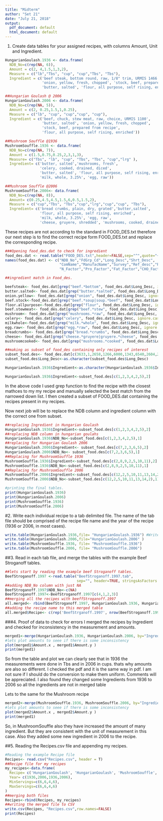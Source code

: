 ```yaml
---
title: "Midterm"
author: "Set 21"
date: "July 21, 2018"
output:
  pdf_document: default
  html_document: default
---
```

1. Create data tables for your assigned recipes, with columns Amount, Unit and Ingredient.

```r
HungarianGoulash.1936 <- data.frame(
  NDB_No=c(rep(NA, 6)),
  Amount = c(2, 4,1.5,1,3,2),
  Measure = c("lb","Tbs", "cup", "cup","Tbs", "Tbs"),
  Ingredient = c('beef steak, bottom round, raw, 1/8" trim, URMIS 1466','butter,salted', 
                 'onion, yellow, fresh, chopped', 'stock, beef, prepared from recipe',
                 'butter, salted', 'flour, all purpose, self rising, enriched'))

##Hungarian Goulash @ 2006
HungarianGoulash.2006 <- data.frame(
  NDB_No=c(rep(NA, 5)),
  Amount = c(2, 0.25,1.5,1,0.25),
  Measure = c("lb", "cup", "cup","cup", "cup"),
  Ingredient = c('beef, chuck, stew meat, raw, choice, URMIS 1100', 
                 'butter, salted', 'onion, yellow, fresh, chopped',
                 'stock, beef, prepared from recipe',
                 'flour, all purpose, self rising, enriched'))

##Mushroom Souffle @1936
MushroomSouffle.1936 <- data.frame(
  NDB_No=c(rep(NA, 7)),
  Amount = c(1.5,0.75,0.25,2,3,1,3),
  Measure= c("Tbs", "lb", "cup", "Tbs", "Tbs", "cup","lrg" ),
  Ingredient= c('butter, salted','mushrooms, fresh',
                'celery, cooked, drained, diced',
                'butter, salted', 'flour, all purpose, self rising, enriched',
                'milk, whole, 3.25%', 'egg, raw'))

##Mushroom Souffle @2006
MushroomSouffle.2006<- data.frame(
  NDB_No=c(rep(NA, 8)),
  Amount= c(0.25,4.5,4.5,1.5,6,0.5,1.5,2),
  Measure = c("cup","Tbs", "Tbs","cup","lrg","cup","cup", "Tbs"),
  Ingredient= c('bread crumbs, plain, dry, grated','butter,salted',
                'flour, all purpose, self rising, enriched', 
                'milk, whole, 3.25%', 'egg, raw',
                'cheese, gruyere, shredded', 'mushrooms, cooked, drained', 'buttter, salted'))
```

These recipes are not according to the standard in FOOD_DES.txt therefore our next step is to find the correct recipe form FOOD_DES.txt and replace the corresponding recipe.
```r
###Opening food_des.dat to check for ingredient 
food_des.dat <- read.table("FOOD_DES.txt",header=FALSE,sep="^",quote="~")
names(food_des.dat) <- c("NDB_No","FdGrp_Cd","Long_Desc","Shrt_Desc",
                         "ComName","ManufacName","Survey","Ref_desc","Refuse","SciName",
                         "N_Factor","Pro_Factor","Fat_Factor","CHO_Factor")

##ingredient match in Food_des.

beefsteak<- food_des.dat[grep("beef.*bottom", food_des.dat$Long_Desc, ignore.case = T),]
butter.salted<- food_des.dat[grep("butter.*salted", food_des.dat$Long_Desc, ignore.case = T),]
onion.yellow<- food_des.dat[grep("onion", food_des.dat$Long_Desc, ignore.case = T),]
beef.stock<-food_des.dat[grep("beef.*soup|soup.*beef", food_des.dat$Long_Desc, ignore.case = T),]
floor.allpurpose<-food_des.dat[grep("flour", food_des.dat$Long_Desc, ignore.case = T),]
beef.stewmeat<- food_des.dat[grep("beef.*stew", food_des.dat$Long_Desc, ignore.case = T),]
mushroom<- food_des.dat[grep("mushrooms.*raw", food_des.dat$Long_Desc, ignore.case = T),]
celery<- food_des.dat[grep("celery", food_des.dat$Long_Desc, ignore.case = T),]
milkwhole<-food_des.dat[grep("milk.*whole", food_des.dat$Long_Desc, ignore.case = T),]
egg.raw<- food_des.dat[grep("egg.*raw", food_des.dat$Long_Desc, ignore.case = T),]
breadcrumbs<- food_des.dat[grep("bread.*crumbs", food_des.dat$Long_Desc, ignore.case = T),]
cheese<- food_des.dat[grep("cheese.*gruyere|gruyere.*cheese", food_des.dat$Long_Desc, ignore.case = T),]
mushroomcooked<- food_des.dat[grep("mushrooms.*cooked", food_des.dat$Long_Desc, ignore.case = T),]

##making as subset of food_des containing only recipes of interest
subset_food.des<- food_des.dat[c(3633,1,2658,1266,6000,1343,6540,2604,2531,182,114,5140,23,2626),c(1,3)]
subset_food.des$Long_Desc<-as.character(subset_food.des$Long_Desc)

HungarianGoulash.1936$Ingredient<-as.character(HungarianGoulash.1936$Ingredient)

HungarianGoulash.1936$Ingredient<-subset_food.des[c(1,2,3,4,2,5),2]
```
In the above code I used grep function to find the recipe with the closest mathces to my my recipe and manually selected the best match from the narrowed down list. I then created a subset of FOOD_DES.dat containing the recipes present in my recipes. 

Now next job will be to replace the NDB column and ingredient column with the correct one from subset.
```r
##replacing Ingredient in Hungarian Goulash
HungarianGoulash.1936$Ingredient<-subset_food.des[c(1,2,3,4,2,5),2]
##replacing NDB column in hungarian goulahs 
HungarianGoulash.1936$NDB_No<-subset_food.des[c(1,2,3,4,2,5),1]
##replacing for Hungarian Goulash 2006
HungarianGoulash.2006$Ingredient<- subset_food.des[c(7,2,3,6,5),2]
HungarianGoulash.2006$NDB_No<- subset_food.des[c(7,2,3,6,5),1]
##Replacing for MushroomSouffle 1936
MushroomSouffle.1936$Ingredient<-subset_food.des[c(2,8,9,2,5,10,11),2]
MushroomSouffle.1936$NDB_No<-subset_food.des[c(2,8,9,2,5,10,11),1]
##Replacing for MushroomSouffle 2006
MushroomSouffle.2006$Ingredient<-subset_food.des[c(12,2,5,10,11,13,14,2),2]
MushroomSouffle.2006$NDB_No<-subset_food.des[c(12,2,5,10,11,13,14,2),1]

#printing the final tables.
print(HungarianGoulash.1936)
print(HungarianGoulash.2006)
print(MushroomSouffle.1936)
print(MushroomSouffle.2006)
```



#2. Write each individual recipe to a tab delimited file. The name of the tab file should be comprised of the recipe file name and the year of the recipe (1936 or 2006, in most cases).

```r
write.table(HungarianGoulash.1936,file= "HungarianGoulash.1936") #Write in .tab file
write.table(HungarianGoulash.2006,file="HungarianGoulash.2006" )
write.table(MushroomSouffle.1936, file= "MushroomSouffle.1936")
write.table(MushroomSouffle.2006, file= "MushroomSouffle.2006")

```

##3. Read in each tab file, and merge the tables with the example Beef Stroganoff tables.
```r
##lets start by reading the example beef Stroganoff tables. 
BeefStroganoff.1997 <-read.table("BeefStroganoff.1997.tab", 
                                 sep="", header=TRUE, stringsAsFactors = FALSE)
##adding NDB_No column with just NA
BeefStroganoff.1997$NDB_No<-c(NA)
BeefStroganoff.1997<-BeefStroganoff.1997[c(4,1,2,3)]
##merging all the recipes with beeffStroganoff.1997
all.merged<- rbind(BeefStroganoff.1997, HungarianGoulash.1936, HungarianGoulash.2006, MushroomSouffle.1936, MushroomSouffle.2006)
##adding the recipe name to this merged table
all.merged$Recipe<- c(rep('BeefStrganoff.1997', nrow(BeefStroganoff.1997)), rep('HungarianGoulash.1936',nrow(HungarianGoulash.1936)), rep("HungarianGoulash.2006", nrow(HungarianGoulash.2006)),rep("MushroomSouffle.1936",nrow(MushroomSouffle.1936)), rep("MushroomSouffle.2006", nrow(MushroomSouffle.2006)))

```
###4. Proof of data to check for errors
I merged the recipes by Ingredient and checked for inconsistency in the measurement and amounts.
```r
merged1<-merge(HungarianGoulash.1936, HungarianGoulash.2006, by="Ingredient")
#lets plot amounts to seee if there is some inconsistency
plot(merged1$Amount.x , merged1$Amount.y )
print(merged1)
```
So from the table and plot we can clearly see that in 1936 the measurements were done in Tbs and in 2006 in cups. thats why amounts are also so different. I checked the pdf and it is the same way in pdf. I am not sure if I should do the conversion to make them uniform. Comments will be appreciated. I also found they changed some Ingredients from 1936 to 2006 so all the ingredients are not in merged table

Lets to the same for the Mushroom recipe

```r
merged2<-merge(MushroomSouffle.1936, MushroomSouffle.2006, by="Ingredient")
#lets plot amounts to seee if there is some inconsistency
plot(merged2$Amount.x , merged2$Amount.y )
print(merged1)
```

So, in MushroomSouffle also they have increased the amount of many ingredient. But they are consistent with the unit of measurement in this case. Also they added some new ingredient in 2006 to the recipe. 

##5. Reading the Recipes.csv file and appending my recipes. 
```r
#Reading the example Recipe file
Recipes<- read.csv("Recipes.csv", header = T)
##Recipe file for my recipes
my_recipes<-data.frame(
  Recipe= c('HungarianGoulash', 'HungarianGoulash', 'MushroomSouffle', 'MushroomSouffle'),
  Year= c(1936,2006,1936,2006),
  MinServings=c(6,6,4,6),
  MaxServings=c(6,6,4,6)
)
##merging both files
Recipes<-rbind(Recipes, my_recipes)
##writing the merged file to CSV
write.csv(Recipes, "Recipes.csv",row.names=FALSE)
print(Recipes)
```

